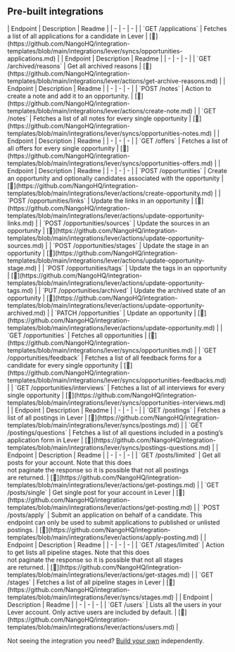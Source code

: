 
## Pre-built integrations

<AccordionGroup>


<Accordion title="Applications">
| Endpoint | Description | Readme |
| - | - | - |
| `GET /applications` | Fetches a list of all applications for a candidate in Lever | [🔗](https://github.com/NangoHQ/integration-templates/blob/main/integrations/lever/syncs/opportunities-applications.md) |
</Accordion>


<Accordion title="Archived">
| Endpoint | Description | Readme |
| - | - | - |
| `GET /archived/reasons` | Get all archived reasons | [🔗](https://github.com/NangoHQ/integration-templates/blob/main/integrations/lever/actions/get-archive-reasons.md) |
</Accordion>


<Accordion title="Notes">
| Endpoint | Description | Readme |
| - | - | - |
| `POST /notes` | Action to create a note and add it to an opportunity. | [🔗](https://github.com/NangoHQ/integration-templates/blob/main/integrations/lever/actions/create-note.md) |
| `GET /notes` | Fetches a list of all notes for every single opportunity | [🔗](https://github.com/NangoHQ/integration-templates/blob/main/integrations/lever/syncs/opportunities-notes.md) |
</Accordion>


<Accordion title="Offers">
| Endpoint | Description | Readme |
| - | - | - |
| `GET /offers` | Fetches a list of all offers for every single opportunity | [🔗](https://github.com/NangoHQ/integration-templates/blob/main/integrations/lever/syncs/opportunities-offers.md) |
</Accordion>


<Accordion title="Opportunities">
| Endpoint | Description | Readme |
| - | - | - |
| `POST /opportunities` | Create an opportunity and optionally candidates associated with the opportunity | [🔗](https://github.com/NangoHQ/integration-templates/blob/main/integrations/lever/actions/create-opportunity.md) |
| `POST /opportunities/links` | Update the links in an opportunity | [🔗](https://github.com/NangoHQ/integration-templates/blob/main/integrations/lever/actions/update-opportunity-links.md) |
| `POST /opportunities/sources` | Update the sources in an opportunity | [🔗](https://github.com/NangoHQ/integration-templates/blob/main/integrations/lever/actions/update-opportunity-sources.md) |
| `POST /opportunities/stages` | Update the stage in an opportunity | [🔗](https://github.com/NangoHQ/integration-templates/blob/main/integrations/lever/actions/update-opportunity-stage.md) |
| `POST /opportunities/tags` | Update the tags in an opportunity | [🔗](https://github.com/NangoHQ/integration-templates/blob/main/integrations/lever/actions/update-opportunity-tags.md) |
| `PUT /opportunities/archived` | Update the archived state of an opportunity | [🔗](https://github.com/NangoHQ/integration-templates/blob/main/integrations/lever/actions/update-opportunity-archived.md) |
| `PATCH /opportunities` | Update an opportunity | [🔗](https://github.com/NangoHQ/integration-templates/blob/main/integrations/lever/actions/update-opportunity.md) |
| `GET /opportunities` | Fetches all opportunities | [🔗](https://github.com/NangoHQ/integration-templates/blob/main/integrations/lever/syncs/opportunities.md) |
| `GET /opportunities/feedback` | Fetches a list of all feedback forms for a candidate for every single opportunity | [🔗](https://github.com/NangoHQ/integration-templates/blob/main/integrations/lever/syncs/opportunities-feedbacks.md) |
| `GET /opportunities/interviews` | Fetches a list of all interviews for every single opportunity | [🔗](https://github.com/NangoHQ/integration-templates/blob/main/integrations/lever/syncs/opportunities-interviews.md) |
</Accordion>


<Accordion title="Postings">
| Endpoint | Description | Readme |
| - | - | - |
| `GET /postings` | Fetches a list of all postings in Lever | [🔗](https://github.com/NangoHQ/integration-templates/blob/main/integrations/lever/syncs/postings.md) |
| `GET /postings/questions` | Fetches a list of all questions included in a posting’s application form in Lever | [🔗](https://github.com/NangoHQ/integration-templates/blob/main/integrations/lever/syncs/postings-questions.md) |
</Accordion>


<Accordion title="Posts">
| Endpoint | Description | Readme |
| - | - | - |
| `GET /posts/limited` | Get all posts for your account. Note that this does<br />not paginate the response so it is possible that not all postings <br />are returned. | [🔗](https://github.com/NangoHQ/integration-templates/blob/main/integrations/lever/actions/get-postings.md) |
| `GET /posts/single` | Get single post for your account in Lever | [🔗](https://github.com/NangoHQ/integration-templates/blob/main/integrations/lever/actions/get-posting.md) |
| `POST /posts/apply` | Submit an application on behalf of a candidate. This endpoint can only be used to submit applications to published or unlisted postings. | [🔗](https://github.com/NangoHQ/integration-templates/blob/main/integrations/lever/actions/apply-posting.md) |
</Accordion>


<Accordion title="Stages">
| Endpoint | Description | Readme |
| - | - | - |
| `GET /stages/limited` | Action to get lists all pipeline stages. Note that this does <br />not paginate the response so it is possible that not all stages <br />are returned. | [🔗](https://github.com/NangoHQ/integration-templates/blob/main/integrations/lever/actions/get-stages.md) |
| `GET /stages` | Fetches a list of all pipeline stages in Lever | [🔗](https://github.com/NangoHQ/integration-templates/blob/main/integrations/lever/syncs/stages.md) |
</Accordion>


<Accordion title="Users">
| Endpoint | Description | Readme |
| - | - | - |
| `GET /users` | Lists all the users in your Lever account. Only active users are included by default. | [🔗](https://github.com/NangoHQ/integration-templates/blob/main/integrations/lever/actions/users.md) |
</Accordion>

</AccordionGroup>

<Tip>Not seeing the integration you need? [Build your own](https://docs.nango.dev/guides/custom-integration-builder/overview) independently.</Tip>
